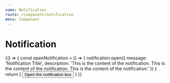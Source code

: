 ```yaml
---
name: Notification
route: /component/notification
menu: Component
---
```



# Notification

<Playground>
  {() => {
    const openNotification = () => {
      notification.open({
        message: 'Notification Title',
        description:
          'This is the content of the notification. This is the content of the notification. This is the content of the notification.'
      })
    }
    return (
      <Button type='primary' onClick={openNotification}>
        Open the notification box
      </Button>
    )
  }}
</Playground>
